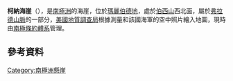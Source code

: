 {{coord|76|0|S|133|4|W|source:GNIS|display=title}}

'''柯納海崖'''（{{lang-en|Koerner Bluff}}），是[[南極洲|南極洲]]的海崖，位於[[瑪麗伯德地|瑪麗伯德地]]，處於[[伯西山|伯西山]]西北面，屬於[[弗拉德山脈|弗拉德山脈]]的一部分，[[美國地質調查局|美國地質調查局]]根據測量和該國海軍的空中照片繪入地圖，現時由[[南極條約體系|南極條約體系]]管理。

==參考資料==
{{cite gnis | type = antarid | id = 8102| name = Koerner Bluff | accessdate = 2013-05-13}}

[[Category:南極洲懸崖|Category:南極洲懸崖]]


{{Antarctica-geo-stub}}